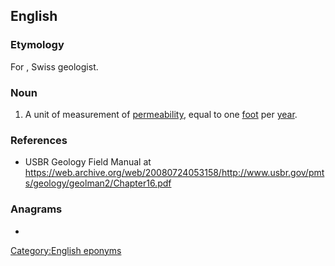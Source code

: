 ==English==

===Etymology===
For {{w|Maurice Lugeon}}, Swiss geologist.

===Noun===
{{en-noun}}

# {{lb|en|geology}} A unit of measurement of [[permeability]], equal to one [[foot]] per [[year]].

===References===
* USBR Geology Field Manual at https://web.archive.org/web/20080724053158/http://www.usbr.gov/pmts/geology/geolman2/Chapter16.pdf

===Anagrams===
* {{anagrams|en|a=eglnou|lounge}}

[[Category:English eponyms]]